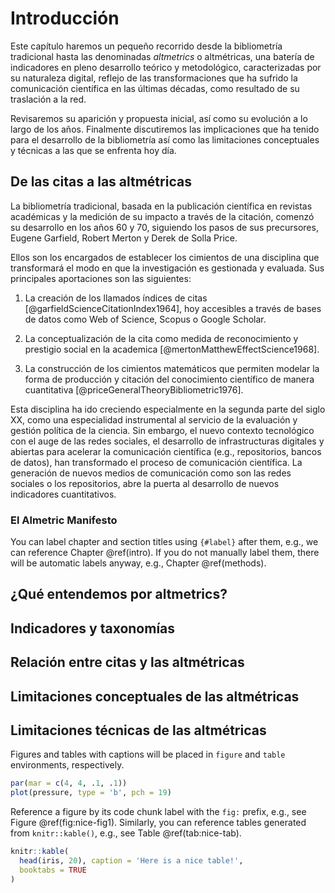 # Introducción {#intro}

Este capítulo haremos un pequeño recorrido desde la bibliometría tradicional hasta las denominadas _altmetrics_ o altmétricas, una batería de indicadores en pleno desarrollo teórico y metodológico, caracterizadas por su naturaleza digital, reflejo de las transformaciones que ha sufrido la comunicación científica en las últimas décadas, como resultado de su traslación a la red.

Revisaremos su aparición y propuesta inicial, así como su evolución a lo largo de los años. Finalmente discutiremos las implicaciones que ha tenido para el desarrollo de la bibliometría así como las limitaciones conceptuales y técnicas a las que se enfrenta hoy día.

## De las citas a las altmétricas

La bibliometría tradicional, basada en la publicación científica en revistas académicas y la medición de su impacto a través de la citación, comenzó su desarrollo en los años 60 y 70, siguiendo los pasos de sus precursores, Eugene Garfield, Robert Merton y Derek de Solla Price.

Ellos son los encargados de establecer los cimientos de una disciplina que transformará el modo en que la investigación es gestionada y evaluada. Sus principales aportaciones son las siguientes:

1. La creación de los llamados índices de citas [@garfieldScienceCitationIndex1964], hoy accesibles a través de bases de datos como Web of Science, Scopus o Google Scholar.

2. La conceptualización de la cita como medida de reconocimiento y prestigio social en la academica [@mertonMatthewEffectScience1968].

3. La construcción de los cimientos matemáticos que permiten modelar la forma de producción y citación del conocimiento científico de manera cuantitativa [@priceGeneralTheoryBibliometric1976].

Esta disciplina ha ido creciendo especialmente en la segunda parte del siglo XX, como una especialidad instrumental al servicio de la evaluación y gestión política de la ciencia. Sin embargo, el nuevo contexto tecnológico con el auge de las redes sociales, el desarrollo de infrastructuras digitales y abiertas para acelerar la comunicación científica (e.g., repositorios, bancos de datos), han transformado el proceso de comunicación científica. La generación de nuevos medios de comunicación como son las redes sociales o los repositorios, abre la puerta al desarrollo de nuevos indicadores cuantitativos.

### El Almetric Manifesto {-}

You can label chapter and section titles using `{#label}` after them, e.g., we can reference Chapter \@ref(intro). If you do not manually label them, there will be automatic labels anyway, e.g., Chapter \@ref(methods).

## ¿Qué entendemos por altmetrics?

## Indicadores y taxonomías

## Relación entre citas y las altmétricas

## Limitaciones conceptuales de las altmétricas

## Limitaciones técnicas de las altmétricas


Figures and tables with captions will be placed in `figure` and `table` environments, respectively.

```r
par(mar = c(4, 4, .1, .1))
plot(pressure, type = 'b', pch = 19)
```

Reference a figure by its code chunk label with the `fig:` prefix, e.g., see Figure \@ref(fig:nice-fig1). Similarly, you can reference tables generated from `knitr::kable()`, e.g., see Table \@ref(tab:nice-tab).

```r
knitr::kable(
  head(iris, 20), caption = 'Here is a nice table!',
  booktabs = TRUE
)
```

